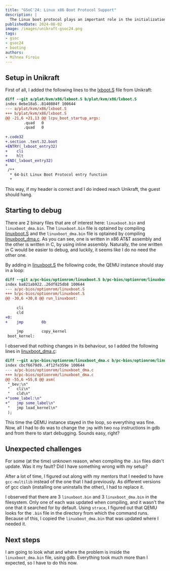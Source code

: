 ```yaml
---
title: "GSoC'24: Linux x86 Boot Protocol Support"
description: |
  The Linux boot protocol plays an important role in the initialization of the Linux operating system, emphasizing the importance of system optimization and scalability.
publishedDate: 2024-08-02
image: /images/unikraft-gsoc24.png
tags:
- gsoc
- gsoc24
- booting
authors:
- Mihnea Firoiu
---
```


## Setup in Unikraft

First of all, I added the following lines to the [lxboot.S](https://github.com/unikraft/unikraft/releases/tag/RELEASE-0.17.0) file from Unikraft:

```diff
diff --git a/plat/kvm/x86/lxboot.S b/plat/kvm/x86/lxboot.S
index 0ebe18a5..8140804f 100644
--- a/plat/kvm/x86/lxboot.S
+++ b/plat/kvm/x86/lxboot.S
@@ -21,6 +21,13 @@ lcpu_boot_startup_args:
        .quad   0
        .quad   0
 
+.code32
+.section .text.32.boot
+ENTRY(_lxboot_entry32)
+    cli
+    hlt
+END(_lxboot_entry32)
+
 /**
  * 64-bit Linux Boot Protocol entry function
  *
```

This way, if my header is correct and I do indeed reach Unikraft, the guest should hang.

## Starting to debug

There are 2 binary files that are of interest here: `linuxboot.bin` and `linuxboot_dma.bin`.
The `linuxboot.bin` file is optained by compiling [linuxboot.S](https://github.com/qemu/qemu/blob/stable-9.0/pc-bios/optionrom/linuxboot.S) and the `linuxboot_dma.bin` file is optained by compiling [linuxboot_dma.c](https://github.com/qemu/qemu/blob/stable-9.0/pc-bios/optionrom/linuxboot_dma.c).
As you can see, one is written in x86 AT&T assembly and the other is written in C, by using inline assembly.
Naturally, the one written in C would be easier to debug, and luckily, it seems like I do no need the other one.

By adding in [linuxboot.S](https://github.com/qemu/qemu/blob/stable-9.0/pc-bios/optionrom/linuxboot.S) the following code, the QEMU instance should stay in a loop:

```diff
diff --git a/pc-bios/optionrom/linuxboot.S b/pc-bios/optionrom/linuxboot.S
index ba821ab922..26df825db8 100644
--- a/pc-bios/optionrom/linuxboot.S
+++ b/pc-bios/optionrom/linuxboot.S
@@ -30,6 +30,8 @@ run_linuxboot:
 
     cli
     cld
+0:
+    jmp        0b
 
     jmp        copy_kernel
 boot_kernel:

```

I observed that nothing changes in its behaviour, so I added the following lines in [linuxboot_dma.c](https://github.com/qemu/qemu/blob/stable-9.0/pc-bios/optionrom/linuxboot_dma.c):

```diff
diff --git a/pc-bios/optionrom/linuxboot_dma.c b/pc-bios/optionrom/linuxboot_dma.c
index cbcf6679d9..4f12fe359e 100644
--- a/pc-bios/optionrom/linuxboot_dma.c
+++ b/pc-bios/optionrom/linuxboot_dma.c
@@ -55,6 +55,8 @@ asm(
 "_bev:\n"
 "   cli\n"
 "   cld\n"
+"some_label:\n"
+"   jmp some_label\n"
 "   jmp load_kernel\n"
 );
```

This time the QEMU instance stayed in the loop, so everything was fine.
Now, all I had to do was to change the `jmp` with two `nop` instructions in gdb and from there to start debugging.
Sounds easy, right?

## Unexpected challenges

For some (at the time) unknown reason, when compiling the `.bin` files didn't update.
Was it my fault?
Did I have something wrong with my setup?

After a lot of time, I figured out along with my mentors that I needed to have `gcc-multilib` instead of the one that I had previously.
As different versions of gcc clash (installing one uninstalls the other), I had to replace it.

I observed that there are 3 `linuxboot.bin` and 3 `linuxboot_dma.bin` in the filesystem.
Only one of each was updated when compiling, and it wasn't the one that it searched for by default.
Using `strace`, I figured out that QEMU looks for the `.bin` file in the directory from which the command runs.
Because of this, I copied the `linuxboot_dma.bin` that was updated where I needed it.

## Next steps

I am going to look what and where the problem is inside the `linuxboot_dma.bin` file, using gdb.
Everything took much more than I expected, so I have to do this now.
